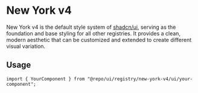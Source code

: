 # New York v4

New York v4 is the default style system of [shadcn/ui](https://ui.shadcn.com/), serving as the foundation and base styling for all other registries. It provides a clean, modern aesthetic that can be customized and extended to create different visual variation.

## Usage

```tsx
import { YourComponent } from "@repo/ui/registry/new-york-v4/ui/your-component";
```
